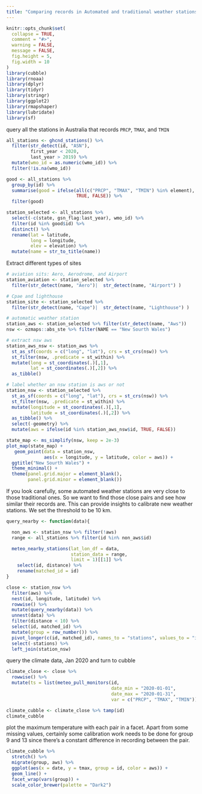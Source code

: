 ```yaml
---
title: "Comparing records in Automated and traditional weather stations"
---
```


```r
knitr::opts_chunk$set(
  collapse = TRUE,
  comment = "#>", 
  warning = FALSE,
  message = FALSE,
  fig.height = 5,
  fig.width = 10
)
library(cubble)
library(rnoaa)
library(dplyr)
library(tidyr)
library(stringr)
library(ggplot2)
library(rmapshaper)
library(lubridate)
library(sf)
```

query all the stations in Australia that records `PRCP`, `TMAX`, and `TMIN`

```r
all_stations <- ghcnd_stations() %>%
  filter(str_detect(id, "ASN"),
         first_year < 2020,
         last_year > 2019) %>%
  mutate(wmo_id = as.numeric(wmo_id)) %>%
  filter(!is.na(wmo_id))

good <- all_stations %>%
  group_by(id) %>%
  summarise(good = ifelse(all(c("PRCP", "TMAX", "TMIN") %in% element), 
                          TRUE, FALSE)) %>%
  filter(good)

station_selected <- all_stations %>%
  select(-c(state, gsn_flag:last_year), wmo_id) %>%
  filter(id %in% good$id) %>%
  distinct() %>%
  rename(lat = latitude,
         long = longitude,
         elev = elevation) %>%
  mutate(name = str_to_title(name))
```

Extract different types of sites

```r
# aviation sits: Aero, Aerodrome, and Airport
station_aviation <- station_selected %>%
  filter(str_detect(name, "Aero")|  str_detect(name, "Airport") )

# Cpae and lighthouse
station_site <- station_selected %>%
  filter(str_detect(name, "Cape")|  str_detect(name, "Lighthouse") )
```

```r
# automatic weather station
station_aws <- station_selected %>% filter(str_detect(name, "Aws"))
nsw <- ozmaps::abs_ste %>% filter(NAME == "New Sourth Wales")

# extract nsw aws 
station_aws_nsw <- station_aws %>%
  st_as_sf(coords = c("long", "lat"), crs = st_crs(nsw)) %>%
  st_filter(nsw, .predicate = st_within) %>%
  mutate(long = st_coordinates(.)[,1],
         lat = st_coordinates(.)[,2]) %>%
  as_tibble()

# label whether an nsw station is aws or not
station_nsw <- station_selected %>%
  st_as_sf(coords = c("long", "lat"), crs = st_crs(nsw)) %>%
  st_filter(nsw, .predicate = st_within) %>%
  mutate(longitude = st_coordinates(.)[,1],
         latitude = st_coordinates(.)[,2]) %>%
  as_tibble() %>%
  select(-geometry) %>%
  mutate(aws = ifelse(id %in% station_aws_nsw$id, TRUE, FALSE))

state_map <- ms_simplify(nsw, keep = 2e-3)
plot_map(state_map) +
   geom_point(data = station_nsw, 
              aes(x = longitude, y = latitude, color = aws)) + 
  ggtitle("New Sourth Wales") + 
  theme_minimal() + 
  theme(panel.grid.major = element_blank(),
        panel.grid.minor = element_blank()) 
```

If you look carefully, some automated weather stations are very close to those traditional ones. So we want to find those close pairs and see how similar their records are. This can provide insights to calibrate new weather stations. We set the threshold to be 10 km.

```r
query_nearby <- function(data){

  non_aws <- station_nsw %>% filter(!aws)
  range <- all_stations %>% filter(id %in% non_aws$id)

  meteo_nearby_stations(lat_lon_df = data,
                        station_data = range,
                        limit = 1)[[1]] %>%
    select(id, distance) %>%
    rename(matched_id = id)
}

close <- station_nsw %>%
  filter(aws) %>%
  nest(id, longitude, latitude) %>%
  rowwise() %>%
  mutate(query_nearby(data)) %>%
  unnest(data) %>%
  filter(distance < 10) %>%
  select(id, matched_id) %>%
  mutate(group = row_number()) %>%
  pivot_longer(c(id, matched_id), names_to = "stations", values_to = "id") %>%
  select(-stations) %>%
  left_join(station_nsw)
```

query the climate data, Jan 2020 and turn to cubble

```r
climate_close <- close %>%
  rowwise() %>%
  mutate(ts = list(meteo_pull_monitors(id,
                                       date_min = "2020-01-01",
                                       date_max = "2020-01-31",
                                       var = c("PRCP", "TMAX", "TMIN"))))

climate_cubble <- climate_close %>% tamp(id)
climate_cubble
```

plot the maximum temperature with each pair in a facet. Apart from some missing values, certainly some calibration work needs to be done for group 9 and 13 since there's a constant difference in recording between the pair.

```r
climate_cubble %>%
  stretch() %>%
  migrate(group, aws) %>%
  ggplot(aes(x = date, y = tmax, group = id, color = aws)) +
  geom_line() +
  facet_wrap(vars(group)) +
  scale_color_brewer(palette = "Dark2")

```

